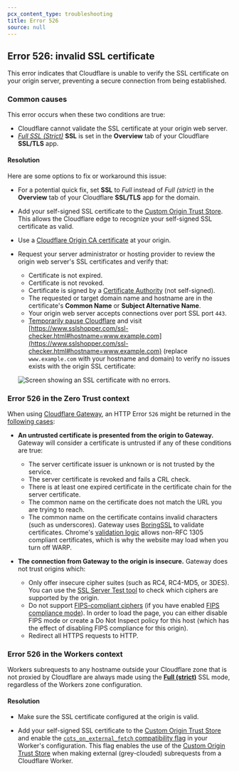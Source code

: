 ```yaml
---
pcx_content_type: troubleshooting
title: Error 526
source: null
---
```


## Error 526: invalid SSL certificate

This error indicates that Cloudflare is unable to verify the SSL certificate on your origin server, preventing a secure connection from being established.

### Common causes

This error occurs when these two conditions are true:

- Cloudflare cannot validate the SSL certificate at your origin web server.
- [_Full SSL (Strict)_](/ssl/origin-configuration/ssl-modes/full-strict/) **SSL** is set in the **Overview** tab of your Cloudflare **SSL/TLS** app.

#### Resolution

Here are some options to fix or workaround this issue:

- For a potential quick fix, set **SSL** to _Full_ instead of _Full (strict)_ in the **Overview** tab of your Cloudflare **SSL/TLS** app for the domain.

- Add your self-signed SSL certificate to the [Custom Origin Trust Store](/ssl/origin-configuration/custom-origin-trust-store/). This allows the Cloudflare edge to recognize your self-signed SSL certificate as valid.

- Use a [Cloudflare Origin CA certificate](/ssl/origin-configuration/origin-ca/) at your origin.

- Request your server administrator or hosting provider to review the origin web server's SSL certificates and verify that:
  - Certificate is not expired.
  - Certificate is not revoked.
  - Certificate is signed by a [Certificate Authority](https://en.wikipedia.org/wiki/Certificate_authority) (not self-signed).
  - The requested or target domain name and hostname are in the certificate's **Common Name** or **Subject Alternative Name**.
  - Your origin web server accepts connections over port SSL port `443`.
  - [Temporarily pause Cloudflare](/fundamentals/manage-domains/pause-cloudflare/) and visit [https://www.sslshopper.com/ssl-checker.html#hostname=www.example.com](https://www.sslshopper.com/ssl-checker.html#hostname=www.example.com) (replace `www.example.com` with your hostname and domain) to verify no issues exists with the origin SSL certificate:

  ![Screen showing an SSL certificate with no errors.](~/assets/images/support/hc-import-troubleshooting_5xx_errors_sslshopper_output.png)



### Error 526 in the Zero Trust context

When using [Cloudflare Gateway](/cloudflare-one/policies/gateway/), an HTTP Error `526` might be returned in the [following cases](/cloudflare-one/faq/troubleshooting/#i-see-error-526-when-browsing-to-a-website):

- **An untrusted certificate is presented from the origin to Gateway.** Gateway will consider a certificate is untrusted if any of these conditions are true:

  - The server certificate issuer is unknown or is not trusted by the service.
  - The server certificate is revoked and fails a CRL check.
  - There is at least one expired certificate in the certificate chain for the server certificate.
  - The common name on the certificate does not match the URL you are trying to reach.
  - The common name on the certificate contains invalid characters (such as underscores). Gateway uses [BoringSSL](https://csrc.nist.gov/projects/cryptographic-module-validation-program/validated-modules/search?SearchMode=Basic&Vendor=Google&CertificateStatus=Active&ValidationYear=0) to validate certificates. Chrome's [validation logic](https://chromium.googlesource.com/chromium/src/+/refs/heads/main/net/cert/x509_certificate.cc#429) allows non-RFC 1305 compliant certificates, which is why the website may load when you turn off WARP.

- **The connection from Gateway to the origin is insecure.** Gateway does not trust origins which:

  - Only offer insecure cipher suites (such as RC4, RC4-MD5, or 3DES). You can use the [SSL Server Test tool](https://www.ssllabs.com/ssltest/index.html) to check which ciphers are supported by the origin.
  - Do not support [FIPS-compliant ciphers](/cloudflare-one/policies/gateway/http-policies/tls-decryption/#cipher-suites) (if you have enabled [FIPS compliance mode](/cloudflare-one/policies/gateway/http-policies/tls-decryption/#fips-compliance)). In order to load the page, you can either disable FIPS mode or create a Do Not Inspect policy for this host (which has the effect of disabling FIPS compliance for this origin).
  - Redirect all HTTPS requests to HTTP.


### Error 526 in the Workers context

Workers subrequests to any hostname outside your Cloudflare zone that is not proxied by Cloudflare are always made using the **[Full (strict)](/ssl/origin-configuration/ssl-modes/full-strict/)** SSL mode, regardless of the Workers zone configuration.

#### Resolution

- Make sure the SSL certificate configured at the origin is valid.

- Add your self-signed SSL certificate to the [Custom Origin Trust Store](/ssl/origin-configuration/custom-origin-trust-store/) and enable the [`cots_on_external_fetch` compatibility flag](/workers/configuration/compatibility-flags/#do-not-use-the-custom-origin-trust-store-for-external-subrequests) in your Worker's configuration. 
This flag enables the use of the [Custom Origin Trust Store](/ssl/origin-configuration/custom-origin-trust-store/) when making external (grey-clouded) subrequests from a Cloudflare Worker.







